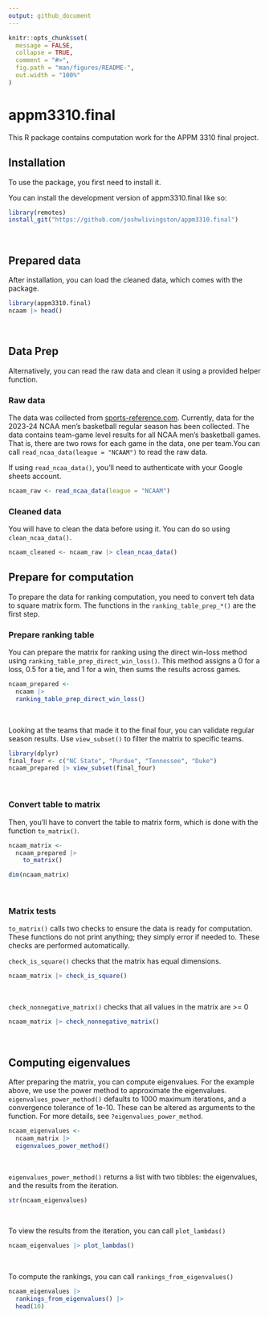 ```yaml
---
output: github_document
---
```


<!-- README.md is generated from README.Rmd. Please edit that file -->

```r
knitr::opts_chunk$set(
  message = FALSE,
  collapse = TRUE,
  comment = "#>",
  fig.path = "man/figures/README-",
  out.width = "100%"
)
```

# appm3310.final

This R package contains computation work for the APPM 3310 final project.

## Installation
To use the package, you first need to install it.

You can install the development version of appm3310.final like so:

```r
library(remotes)
install_git("https://github.com/joshwlivingston/appm3310.final")
```
<br>

## Prepared data
After installation, you can load the cleaned data, which comes with the package.
```r
library(appm3310.final)
ncaam |> head()
```
<br>

## Data Prep
Alternatively, you can read the raw data and clean it using a provided helper function.

### Raw data 
The data was collected from 
[sports-reference.com](https://stathead.com/basketball/cbb/team-game-finder.cgi?request=1&comp_type=reg&game_status=1&order_by=date&match=team_game&year_max=2024&order_by_asc=1&timeframe=seasons&comp_id=NCAAM&year_min=2024). Currently, data for 
the 2023-24 NCAA men's basketball regular season has been collected. The data contains 
team-game level results for all NCAA men's basketball games. That is, there are two rows 
for each game in the data, one per team.You can call `read_ncaa_data(league = "NCAAM")` 
to read the raw data. 

If using `read_ncaa_data()`, you'll need to authenticate with your Google sheets account.
```r
ncaam_raw <- read_ncaa_data(league = "NCAAM")
```

### Cleaned data
You will have to clean the data before using it. You can do so using `clean_ncaa_data()`.
```r
ncaam_cleaned <- ncaam_raw |> clean_ncaa_data()
```

## Prepare for computation
To prepare the data for ranking computation, you need to convert teh data to square 
matrix form. The functions in the `ranking_table_prep_*()` are the first step.

### Prepare ranking table
You can prepare the matrix for ranking using the direct win-loss method using 
`ranking_table_prep_direct_win_loss()`. This method assigns a 0 for a loss, 0.5 for a 
tie, and 1 for a win, then sums the results across games.
```r
ncaam_prepared <- 
  ncaam |> 
  ranking_table_prep_direct_win_loss()
```
<br>

Looking at the teams that made it to the final four, you can validate regular season 
results. Use `view_subset()` to filter the matrix to specific teams.
```r
library(dplyr)
final_four <- c("NC State", "Purdue", "Tennessee", "Duke")
ncaam_prepared |> view_subset(final_four)
```
<br>

### Convert table to matrix
Then, you'll have to convert the table to matrix form, which is done with the function 
`to_matrix()`.
```r
ncaam_matrix <- 
  ncaam_prepared |> 
    to_matrix()

dim(ncaam_matrix)
```
<br>

### Matrix tests
`to_matrix()` calls two checks to ensure the data is ready for computation. These 
functions do not print anything; they simply error if needed to. These checks are 
performed automatically.
<br>

`check_is_square()` checks that the matrix has equal dimensions. 
```r
ncaam_matrix |> check_is_square()
```
<br>

`check_nonnegative_matrix()` checks that all values in the matrix are >= 0
```r
ncaam_matrix |> check_nonnegative_matrix()
```
<br>

## Computing eigenvalues
After preparing the matrix, you can compute eigenvalues. For the example above, we use 
the power method to approximate the eigenvalues. `eigenvalues_power_method()` defaults to 
1000 maximum iterations, and a convergence tolerance of 1e-10. These can be altered as 
arguments to the function. For more details, see `?eigenvalues_power_method`.
```r
ncaam_eigenvalues <- 
  ncaam_matrix |> 
  eigenvalues_power_method()
```
<br>

`eigenvalues_power_method()` returns a list with two tibbles: the eigenvalues, and the 
results from the iteration.
```r
str(ncaam_eigenvalues)
```
<br>

To view the results from the iteration, you can call `plot_lambdas()`
```r
ncaam_eigenvalues |> plot_lambdas()
```
<br>

To compute the rankings, you can call `rankings_from_eigenvalues()`
```r
ncaam_eigenvalues |> 
  rankings_from_eigenvalues() |> 
  head(10)
```
<br><br>

